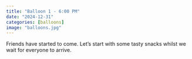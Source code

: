 ```yaml
---
title: "Balloon 1 - 6:00 PM"
date: "2024-12-31"
categories: [balloons]
image: "balloons.jpg"
---
```


Friends have started to come.  Let's start with some tasty snacks whilst we wait for everyone to arrive.
